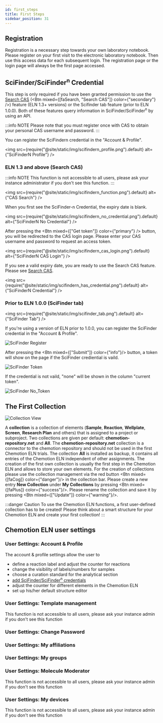 ```yaml
---
id: first_steps
title: First Steps
sidebar_position: 31
---
```



## Registration

Registration is a necessary step towards your own laboratory notebook. Please register on your first visit to the electronic laboratory notebook. Then use this access data for each subsequent login. The registration page or the login page will always be the first page accessed.

## SciFinder/SciFinder<sup>n</sup> Credential

This step is only required if you have been granted permission to use the [Search CAS](../ui/details_modal#search-cas) (<Btn mixed={[faSearch, "Search CAS"]} color={"secondary"} />) feature (ELN 1.3+ versions) or the Scifinder tab feature (prior to ELN 1.0.0).
Both of these features query information in SciFinder/SciFinder<sup>n</sup> by using an API.

:::info NOTE
Please note that you must register once with CAS to obtain your personal CAS username and password.
:::

You can register the SciFindern credential in the "Account & Profile".

<img
  src={require("@site/static/img/scifindern_profile.png").default}
  alt={"SciFinderN Profile"}
/>

### ELN 1.3 and above (Search CAS)

:::info NOTE
This function is not accessible to all users, please ask your instance administrator if you don't see this function.
:::

<img
  src={require("@site/static/img/scifindern_function.png").default}
  alt={"CAS Search"}
/>

When you first see the SciFinder-n Credential, the expiry date is blank.

<img
  src={require("@site/static/img/scifindern_no_credential.png").default}
  alt={"SciFinderN No Credential"}
/>

After pressing the <Btn mixed={["Get token"]} color={"primary"} /> button, you will be redirected to the CAS login page. Please enter your CAS username and password to request an access token.

<img
  src={require("@site/static/img/scifindern_cas_login.png").default}
  alt={"SciFinderN CAS Login"}
/>

If you see a valid expiry date, you are ready to use the Search CAS feature. Please see [Search CAS](../ui/details_modal#search-cas).

<img
  src={require("@site/static/img/scifindern_has_credential.png").default}
  alt={"SciFinderN Credential"}
/>

### Prior to ELN 1.0.0 (SciFinder tab)

<img
  src={require("@site/static/img/scifinder_tab.png").default}
  alt={"SciFinder Tab"}
/>

If you're using a version of ELN prior to 1.0.0, you can register the SciFinder credential in the "Account & Profile".

![SciFinder Register](/img/scifinder_register.gif)

After pressing the <Btn mixed={["Submit"]} color={"info"}/> button, a token will show on the page if the SciFinder crediential is vaild.

![SciFinder Token](/img/scifinder_token.png)

If the credential is not vaild, "none" will be shown in the column "current token".

![SciFinder No_Token](/img/scifinder_no_token.png)

## The First Collection

![Collection View](/img/first_collection.gif)

A <b>collection</b> is a collection of elements (<b>Sample</b>, <b>Reaction</b>, <b>Wellplate</b>, <b>Screen</b>, <b>Research Plan</b> and others) that is assigned to a project or subproject. Two collections are given per default: <b>chemotion-repository.net</b> and <b>All</b>. The <b>chemotion-repository.net</b> collection is a connector to the chemotion repository and should not be used in the first Chemotion ELN trials. The collection <b>All</b> is installed as backup, it contains all entries of the Chemotion ELN independent of other assignments. The creation of the first own collection is usually the first step in the Chemotion ELN and allows to store your own elements.
For the creation of collections please use the collection management via the red button <Btn mixed={[faCog]} color={"danger"}/> in the collection bar. Please create a new entry <b>New Collection</b> under <b>My Collections</b> by pressing <Btn mixed={[faPlus]} color={"success"}/>. Please rename the collection and save it by pressing <Btn mixed={["Update"]} color={"warning"}/>.

:::danger Caution
To use the Chemotion ELN functions, a first user-defined collection has to be created!
Please think about a smart structure for your Chemotion ELN and create your first collection!
:::

## Chemotion ELN user settings

### User Settings: Account & Profile

The account & profile settings allow the user to

- define a reaction label and adjust the counter for reactions
- change the visibility of labels/numbers for samples
- choose a curation standard for the analytical section
- [add SciFinder/SciFinder<sup>n</sup> credentials](#scifinderscifindern-credential)
- adjust the counter for different elements in the Chemotion ELN
- set up his/her default structure editor

### User Settings: Template management

This function is not accessible to all users, please ask your instance admin if you don't see this function

### User Settings: Change Password

### User Settings: My affiliations

### User Settings: My groups

### User Settings: Molecule Moderator

This function is not accessible to all users, please ask your instance admin if you don't see this function

### User Settings: My devices

This function is not accessible to all users, please ask your instance admin if you don't see this function
